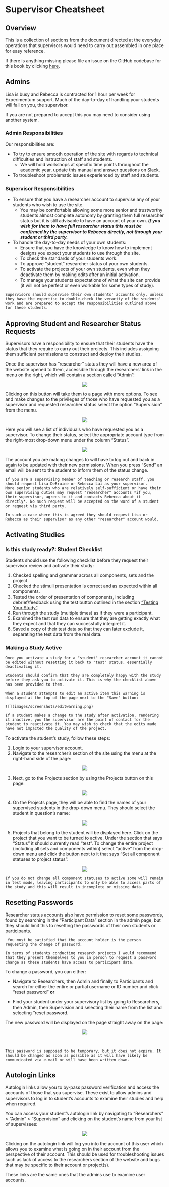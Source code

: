 # Supervisor Cheatsheet {-}

## Overview {-}

This is a collection of sections from the document directed at the everyday operations that supervisors would need to carry out assembled in one place for easy reference.

If there is anything missing please file an issue on the GitHub codebase for this book by clicking [here](https://github.com/RebeccaJLai/exp_manual/issues).

## Admins {- #roles} 

Lisa is busy and Rebecca is contracted for 1 hour per week for Experimentum support. Much of the day-to-day of handling your students will fall on you, the supervisor. 

If you are not prepared to accept this you may need to consider using another system.

### Admin Responsibilities {-}

Our responsibilities are:

* To try to ensure smooth operation of the site with regards to technical difficulties and instruction of staff and students. 
    * We will hold workshops at specific time points throughout the academic year, update this manual and answer questions on Slack.
* To troubleshoot problematic issues experienced by staff and students.

### Supervisor Responsibilities {-}

* To ensure that you have a researcher account to supervise any of your students who wish to use the site.
    * You may be comfortable allowing some more senior and trustworthy students almost complete autonomy by granting them full researcher status but it is still advisable to have an account of your own. 
    ***If you wish for them to have full researcher status this must be confirmed by the supervisor to Rebecca directly, not through your student or third party.***
* To handle the day-to-day needs of your own students:
    * Ensure that you have the knowledge to know how to implement designs you expect your students to use through the site.
    * To check the standards of your students work.
    * To approve "student" researcher status of your own students.
    * To activate the projects of your own students, even when they deactivate them by making edits after an initial activation.
    * To manage your students expectations of what the site can provide (it will not be perfect or even workable for some types of study).
    
```block
Supervisors should supervise their own students' accounts only, unless they have the expertise to double-check the veracity of the students' work and are prepared to accept the responsibilities outlined above for these students.
```
    
## Approving Student and Researcher Status Requests {-}

Supervisors have a responsibility to ensure that their students have the status that they require to carry out their projects. This includes assigning them sufficient permissions to construct and deploy their studies. 

Once the supervisor has "researcher" status they will have a new area of the website opened to them, accessible through the researchers' link in the menu on the right, which will contain a section called "Admin": 

<center>![](images/screenshots/admin_button.png)</center>

Clicking on this button will take them to a page with more options. To see and make changes to the privileges of those who have requested you as a supervisor and requested researcher status select the option "Supervision" from the menu.

<center>![](images/screenshots/admin_options.png)</center>

Here you will see a list of individuals who have requested you as a supervisor. To change their status, select the appropriate account type from the right-most drop-down menu under the column "Status".

<center>![](images/screenshots/status_bar.png)</center>

The account you are making changes to will have to log out and back in again to be updated with their new permissions. When you press "Send" an email will be sent to the student to inform them of the status change.

```block
If you are a supervising member of teaching or research staff, you should request Lisa DeBruine or Rebecca Lai as your supervisor. 
More senior students who are relatively self-sufficient or have their own supervising duties may request "researcher" accounts *if you, their supervisor, agrees to it and contacts Rebecca about it directly*. No such request will be accepted on the word of a student or request via third party.

In such a case where this is agreed they should request Lisa or Rebecca as their supervisor as any other "researcher" account would.
```

## Activating Studies {- #activating}

### Is this study ready?: Student Checklist

Students should use the following checklist before they request their supervisor review and activate their study:

1.	Checked spelling and grammar across all components, sets and the project.
2.	Checked the stimuli presentation is correct and as expected within all components.
3.	Tested the order of presentation of components, including debrief/feedback using the test button outlined in the section [“Testing Your Study”](#testingyourstudy). 
4.	Run through the study (multiple times) as if they were a participant.
5.	Examined the test run data to ensure that they are getting exactly what they expect and that they can successfully interpret it.
6.	Saved a copy of their test data so that they can later exclude it, separating the test data from the real data.

### Making a Study Active

```block
Once you activate a study for a "student" researcher account it cannot be edited without resetting it back to "test" status, essentially deactivating it.

Students should confirm that they are completely happy with the study before they ask you to activate it. This is why the checklist above has been provided to them.

When a student attempts to edit an active item this warning is displayed at the top of the page next to the "Save" button:

![](images/screenshots/editwarning.png)

If a student makes a change to the study after activation, rendering it inactive, you the supervisor are the point of contact for the student to reactivate it. You may wish to check that the edits made have not impacted the quality of the project.
```

To activate the student's study, follow these steps:

1.	Login to your supervisor account.
2.	Navigate to the researcher’s section of the site using the menu at the right-hand side of the page:

<center>![](images/screenshots/active1.png)</center>

3.	Next, go to the Projects section by using the Projects button on this page:

<center>![](images/screenshots/active2.png)</center>

4.	On the Projects page, they will be able to find the names of your supervised students in the drop-down menu. They should select the student in question’s name:

<center>![](images/screenshots/active3.png)</center>

5.	Projects that belong to the student will be displayed here. Click on the project that you want to be turned to active. Under the section that says “Status” it should currently read “test”. To change the entire project (including all sets and components within) select “active” from the drop-down menu and click the button next to it that says “Set all component statuses to project status”:

<center>![](images/screenshots/active4.png)</center>
 
```block
If you do not change all component statuses to active some will remain in test mode, leaving participants to only be able to access parts of the study and this will result in incomplete or missing data.
```

## Resetting Passwords {-}

Researcher status accounts also have permission to reset some passwords, found by searching in the “Participant Data” section in the admin page, but they should limit this to resetting the passwords of their own students or participants.

```block
 You must be satisfied that the account holder is the person requesting the change of password.
 
In terms of students conducting research projects I would recommend that they present themselves to you in person to request a password change as these students have access to participant data.
```

To change a password, you can either:

*	Navigate to Researchers, then Admin and finally to Participants and search for either the entire or partial username or ID number and click “reset password” **or**

*	Find your student under your supervisory list by going to Researchers, then Admin, then Supervision and selecting their name from the list and selecting “reset password.

The new password will be displayed on the page straight away on the page:

<center>![](images/screenshots/reset_password.png)</center>

<br>

```block
This password is supposed to be temporary, but it does not expire. It should be changed as soon as possible as it will have likely be communicated via e-mail or will have been written down.
```

## Autologin Links {-}

Autologin links allow you to by-pass password verification and access the accounts of those that you supervise. These exist to allow admins and supervisors to log in to student’s accounts to examine their studies and help when required.

You can access your student’s autologin link by navigating to “Researchers” > “Admin” > “Supervision” and clicking on the student’s name from your list of supervisees:

<center>![](images/screenshots/autologin.png)</center>

Clicking on the autologin link will log you into the account of this user which allows you to examine what is going on in their account from the perspective of their account. This should be used for troubleshooting issues such as lack of access to the researchers section of the website and bugs that may be specific to their account or project(s). 

These links are the same ones that the admins use to examine user accounts.



